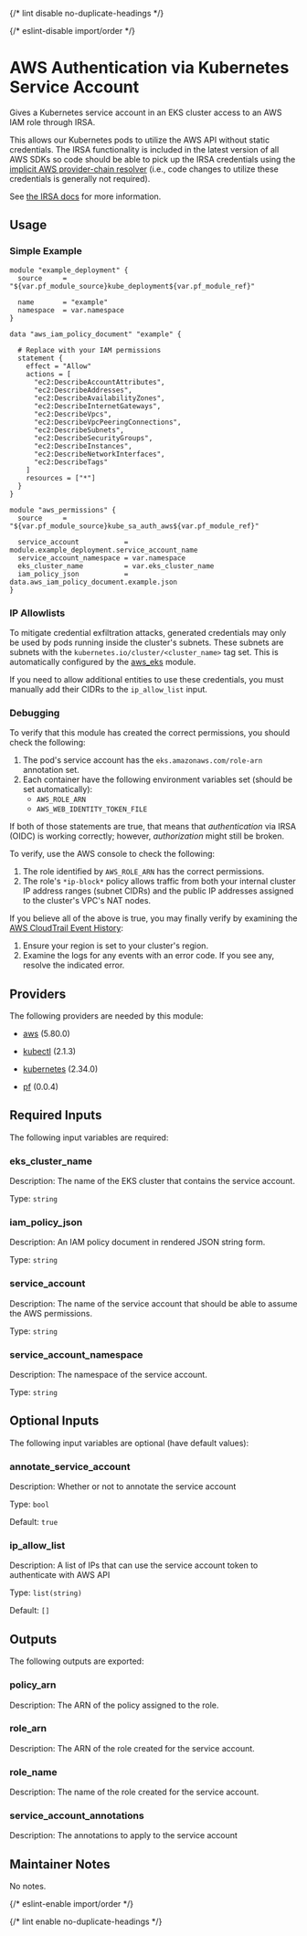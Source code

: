 
{/* lint disable no-duplicate-headings */}

{/* eslint-disable import/order */}

<ModuleHeader name="kube_sa_auth_aws" sourceHref="https://github.com/Panfactum/stack/tree/__PANFACTUM_VERSION_EDGE__/packages/infrastructure/kube_sa_auth_aws" status="stable" type="submodule" />

# AWS Authentication via Kubernetes Service Account

Gives a Kubernetes service account in an EKS cluster access to an AWS IAM role through IRSA.

This allows our Kubernetes pods to utilize the AWS API without static credentials. The IRSA functionality
is included in the latest version of all AWS SDKs so code should be able to pick up the IRSA credentials
using the [implicit AWS provider-chain resolver](https://docs.aws.amazon.com/sdkref/latest/guide/standardized-credentials.html) (i.e., code changes to utilize these credentials is generally not required).

See [the IRSA docs](https://docs.aws.amazon.com/eks/latest/userguide/iam-roles-for-service-accounts.html) for more information.

## Usage

### Simple Example

```hcl
module "example_deployment" {
  source     = "${var.pf_module_source}kube_deployment${var.pf_module_ref}"

  name       = "example"
  namespace  = var.namespace
}

data "aws_iam_policy_document" "example" {

  # Replace with your IAM permissions
  statement {
    effect = "Allow"
    actions = [
      "ec2:DescribeAccountAttributes",
      "ec2:DescribeAddresses",
      "ec2:DescribeAvailabilityZones",
      "ec2:DescribeInternetGateways",
      "ec2:DescribeVpcs",
      "ec2:DescribeVpcPeeringConnections",
      "ec2:DescribeSubnets",
      "ec2:DescribeSecurityGroups",
      "ec2:DescribeInstances",
      "ec2:DescribeNetworkInterfaces",
      "ec2:DescribeTags"
    ]
    resources = ["*"]
  }
}

module "aws_permissions" {
  source     = "${var.pf_module_source}kube_sa_auth_aws${var.pf_module_ref}"
   
  service_account           = module.example_deployment.service_account_name
  service_account_namespace = var.namespace
  eks_cluster_name          = var.eks_cluster_name
  iam_policy_json           = data.aws_iam_policy_document.example.json
}
```

### IP Allowlists

To mitigate credential exfiltration attacks,
generated credentials may only be used by pods running inside the cluster's subnets. These
subnets are subnets with the `kubernetes.io/cluster/<cluster_name>` tag set. This is automatically
configured by the [aws\_eks](/docs/edge/reference/infrastructure-modules/submodule/aws/aws_eks) module.

If you need to allow additional entities to use these credentials, you must manually
add their CIDRs to the `ip_allow_list` input.

### Debugging

To verify that this module has created the correct permissions, you should check
the following:

1. The pod's service account has the `eks.amazonaws.com/role-arn` annotation set.
2. Each container have the following environment variables set (should be set automatically):
   * `AWS_ROLE_ARN`
   * `AWS_WEB_IDENTITY_TOKEN_FILE`

If both of those statements are true, that means that *authentication* via IRSA (OIDC) is working
correctly; however, *authorization* might still be broken.

To verify, use the AWS console to check the following:

1. The role identified by `AWS_ROLE_ARN` has the correct permissions.
2. The role's `*ip-block*` policy allows traffic from both your internal cluster IP address
   ranges (subnet CIDRs) and the public IP addresses assigned to the cluster's VPC's NAT nodes.

If you believe all of the above is true, you may finally verify by examining the [AWS CloudTrail
Event History](https://docs.aws.amazon.com/awscloudtrail/latest/userguide/view-cloudtrail-events.html):

1. Ensure your region is set to your cluster's region.
2. Examine the logs for any events with an error code. If you see any, resolve the indicated error.

## Providers

The following providers are needed by this module:

* [aws](https://registry.terraform.io/providers/hashicorp/aws/5.80.0/docs) (5.80.0)

* [kubectl](https://registry.terraform.io/providers/alekc/kubectl/2.1.3/docs) (2.1.3)

* [kubernetes](https://registry.terraform.io/providers/hashicorp/kubernetes/2.34.0/docs) (2.34.0)

* [pf](https://registry.terraform.io/providers/panfactum/pf/0.0.4/docs) (0.0.4)

## Required Inputs

The following input variables are required:

### eks\_cluster\_name

Description: The name of the EKS cluster that contains the service account.

Type: `string`

### iam\_policy\_json

Description: An IAM policy document in rendered JSON string form.

Type: `string`

### service\_account

Description: The name of the service account that should be able to assume the AWS permissions.

Type: `string`

### service\_account\_namespace

Description: The namespace of the service account.

Type: `string`

## Optional Inputs

The following input variables are optional (have default values):

### annotate\_service\_account

Description: Whether or not to annotate the service account

Type: `bool`

Default: `true`

### ip\_allow\_list

Description: A list of IPs that can use the service account token to authenticate with AWS API

Type: `list(string)`

Default: `[]`

## Outputs

The following outputs are exported:

### policy\_arn

Description: The ARN of the policy assigned to the role.

### role\_arn

Description: The ARN of the role created for the service account.

### role\_name

Description: The name of the role created for the service account.

### service\_account\_annotations

Description: The annotations to apply to the service account

## Maintainer Notes

No notes.

{/* eslint-enable import/order */}

{/* lint enable no-duplicate-headings */}
